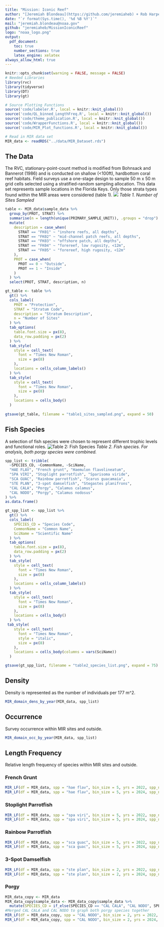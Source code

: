 ```yaml
---
title: "Mission: Iconic Reef"
author: "[Jeremiah Blondeau](https://github.com/jeremiaheb) + Rob Harper"
date: "`r format(Sys.time(), '%d %B %Y')`"
mail: "jeremiah.blondeau@noaa.gov"
github: "jeremiaheb/MissionIconicReef"
logo: "noaa_logo.png"
output:
  pdf_document:
    toc: true
    number_sections: true
    latex_engine: xelatex
always_allow_html: true
---
```


```r
knitr::opts_chunk$set(warning = FALSE, message = FALSE)
# Needed Libraries
library(rvc)
library(tidyverse)
library(DT)
library(gt)

# Source Plotting Functions
source('code/labeler.R', local = knitr::knit_global())
source('code/QL_binned_LengthFreq.R', local = knitr::knit_global())
source('code/theme_publication.R', local = knitr::knit_global())
source('code/WrapperFunctions.R', local = knitr::knit_global())
source('code/MIR_Plot_functions.R', local = knitr::knit_global())

# Read in MIR data set
MIR_data <- readRDS("../data/MIR_Dataset.rds")
```

## The Data

The RVC, stationary-point-count method is modified from Bohnsack and Bannerot (1986) and is conducted on shallow (<100ft), hardbottom coral reef habitats. Field surveys use a one-stage design to sample 50 m x 50 m grid cells selected using a stratified-random sampling allocation. This data set represents sample locations in the Florida Keys. Only those strata types found within the MIR areas were considered (table 1).
![](table1_sites_sampled.png)
*Table 1. Number of Sites Sampled*
```r
table <- MIR_data$sample_data %>%
  group_by(PROT, STRAT) %>%
  summarise(n = length(unique(PRIMARY_SAMPLE_UNIT)), .groups = "drop") %>%
  mutate(
    description = case_when(
      STRAT == "FK01" ~ "inshore reefs, all depths",
      STRAT == "FK02" ~ "mid-channel patch reefs, all depths",
      STRAT == "FK03" ~ "offshore patch, all depths",
      STRAT == "FK04" ~ "forereef, low rugosity, <12m",
      STRAT == "FK05" ~ "forereef, high rugosity, <12m"
    ),
    PROT = case_when(
      PROT == 0 ~ "Outside",
      PROT == 1 ~ "Inside"
    )
  ) %>%
  select(PROT, STRAT, description, n)

gt_table <- table %>%
  gt() %>%
  cols_label(
    PROT = "Protection",
    STRAT = "Stratum Code",
    description = "Stratum Description",
    n = "Number of Sites"
  ) %>%
  tab_options(
    table.font.size = px(8),
    data_row.padding = px(2)
  ) %>%
  tab_style(
    style = cell_text(
      font = "Times New Roman",  
      size = px(8)     
    ),
    locations = cells_column_labels()  
  ) %>%
  tab_style(
    style = cell_text(
      font = "Times New Roman",  
      size = px(8)  
    ),
    locations = cells_body()
  )
  
gtsave(gt_table, filename = "table1_sites_sampled.png", expand = 50)

```



## Fish Species

A selection of fish species were chosen to represent different trophic levels and functional roles. 
![Table 2: Fish Species](table2_species_list.png)
*Table 2. Fish species. For analysis, both porgy species were combined.*
```r
spp_list <- tribble(
  ~SPECIES_CD, ~CommonName, ~SciName,
  "HAE FLAV", "French grunt", "Haemulon flavolineatum",
  "SPA VIRI", "Stoplight parrotfish", "Sparisoma viride",
  "SCA GUAC", "Rainbow parrotfish", "Scarus guacamaia", 
  "STE PLAN", "3-spot damselfish", "Stegastes planifrons",
  "CAL CALA", "Porgy", "Calamus calamus",
  "CAL NODO", "Porgy", "Calamus nodosus"
) %>%
as.data.frame()

gt_spp_list <- spp_list %>%
  gt() %>%
  cols_label(
    SPECIES_CD = "Species Code",
    CommonName = "Common Name",
    SciName = "Scientific Name"
  ) %>%
  tab_options(
    table.font.size = px(8),
    data_row.padding = px(2)
  ) %>%
  tab_style(
    style = cell_text(
      font = "Times New Roman",  
      size = px(8)     
    ),
    locations = cells_column_labels() 
  ) %>%
  tab_style(
    style = cell_text(
      font = "Times New Roman",  
      size = px(8)  
    ),
    locations = cells_body()
  ) %>% 
 tab_style(
    style = cell_text(
      font = "Times New Roman", 
      style = "italic",  
      size = px(8)
    ),
    locations = cells_body(columns = vars(SciName))  
  )

gtsave(gt_spp_list, filename = "table2_species_list.png", expand = 75)

```


## Density
Density is represented as the number of individuals per 177 m^2.

```r
MIR_domain_dens_by_year(MIR_data, spp_list)
```

\vspace{0.5cm}

## Occurrence
Survey occurrence within MIR sites and outside. 

```r
MIR_domain_occ_by_year(MIR_data, spp_list)
```

## Length Frequency {.tabset}
Relative length frequency of species within MIR sites and outside. 

### French Grunt
```r
MIR_LF(df = MIR_data, spp = "hae flav", bin_size = 5, yrs = 2022, spp_name = "French grunt")
MIR_LF(df = MIR_data, spp = "hae flav", bin_size = 5, yrs = 2024, spp_name = "French grunt")
```

### Stoplight Parrotfish
```r
MIR_LF(df = MIR_data, spp = "spa viri", bin_size = 5, yrs = 2022, spp_name = "Stoplight parrotfish")
MIR_LF(df = MIR_data, spp = "spa viri", bin_size = 5, yrs = 2024, spp_name = "Stoplight parrotfish")
```

### Rainbow Parrotfish
```r
MIR_LF(df = MIR_data, spp = "sca guac", bin_size = 5, yrs = 2022, spp_name = "Rainbow parrotfish")
MIR_LF(df = MIR_data, spp = "sca guac", bin_size = 5, yrs = 2024, spp_name = "Rainbow parrotfish")
```

### 3-Spot Damselfish
```r
MIR_LF(df = MIR_data, spp = "ste plan", bin_size = 2, yrs = 2022, spp_name = "3-spot damselfish")
MIR_LF(df = MIR_data, spp = "ste plan", bin_size = 2, yrs = 2024, spp_name = "3-spot damselfish")
```

### Porgy
```r
MIR_data_copy <- MIR_data
MIR_data_copy$sample_data <- MIR_data_copy$sample_data %>%
  mutate(SPECIES_CD = if_else(SPECIES_CD == "CAL CALA", "CAL NODO", SPECIES_CD))
#Merged CAL CALA and CAL NODO to graph both porgy species together
MIR_LF(df = MIR_data_copy, spp = "CAL NODO", bin_size = 2, yrs = 2022, spp_name = "Porgy")
MIR_LF(df = MIR_data_copy, spp = "CAL NODO", bin_size = 2, yrs = 2024, spp_name = "Porgy")
```
